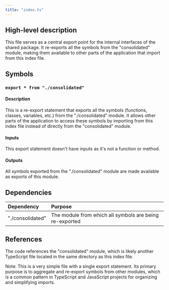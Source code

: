 ```yaml
---
title: "index.ts"
---
```


## High-level description
This file serves as a central export point for the internal interfaces of the shared package. It re-exports all the symbols from the "consolidated" module, making them available to other parts of the application that import from this index file.

## Symbols

### `export * from "./consolidated"`
#### Description
This is a re-export statement that exports all the symbols (functions, classes, variables, etc.) from the "./consolidated" module. It allows other parts of the application to access these symbols by importing from this index file instead of directly from the "consolidated" module.

#### Inputs
This export statement doesn't have inputs as it's not a function or method.

#### Outputs
All symbols exported from the "./consolidated" module are made available as exports of this module.

## Dependencies
| Dependency | Purpose |
|:-----------|:--------|
| "./consolidated" | The module from which all symbols are being re-exported |

## References
The code references the "consolidated" module, which is likely another TypeScript file located in the same directory as this index file.

Note: This is a very simple file with a single export statement. Its primary purpose is to aggregate and re-export symbols from other modules, which is a common pattern in TypeScript and JavaScript projects for organizing and simplifying imports.